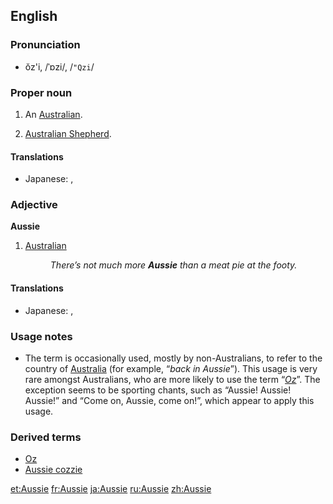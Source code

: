 ==English==

{{wikipedia}}

===Pronunciation===
*ŏz'i, /ˈɒzi/, /<tt>"Qzi</tt>/

===Proper noun===
{{en-noun}}

# {{colloquial}} An [[Australian]].
# {{slang}} [[Australian Shepherd]].

====Translations====
{{trans-top|an Australian}}
{{trans-mid}}
* Japanese: {{t|ja|sc=Jpan|オージー|tr=ōjī}}, {{t|ja|sc=Jpan|オーストラリア人|tr=ōsutoraria-jin}}
{{trans-bottom}}

{{trans-top|slang: Australian Shepherd}}
{{trans-mid}}
{{trans-bottom}}

===Adjective===
'''Aussie'''

# [[Australian]]
#: ''There’s not much more '''Aussie''' than a meat pie at the footy.''

====Translations====
{{trans-top|an Australian}}
{{trans-mid}}
* Japanese: {{t|ja|sc=Jpan|オージーの|tr=ōjī-no}}, {{t|ja|sc=Jpan|オーストラリア人の|tr=ōsutoraria-jin-no}}
{{trans-bottom}}

===Usage notes===
*The term is occasionally used, mostly by non-Australians, to refer to the country of [[Australia]] (for example, “''back in Aussie''”). This usage is very rare amongst Australians, who are more likely to use the term “''[[Oz]]''”. The exception seems to be sporting chants, such as “Aussie! Aussie! Aussie!” and “Come on, Aussie, come on!”, which appear to apply this usage.

===Derived terms===
*[[Oz]]
*[[Aussie cozzie]]

[[et:Aussie]]
[[fr:Aussie]]
[[ja:Aussie]]
[[ru:Aussie]]
[[zh:Aussie]]